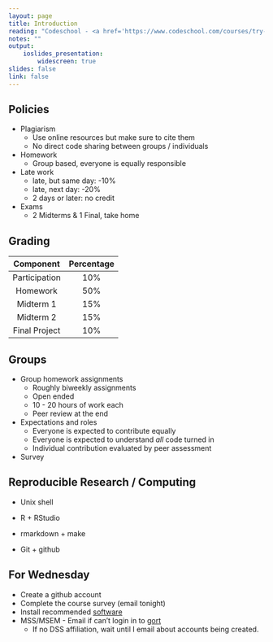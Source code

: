 ```yaml
---
layout: page
title: Introduction
reading: "Codeschool - <a href='https://www.codeschool.com/courses/try-r'>Try R</a>"
notes: ""
output: 
    ioslides_presentation:
        widescreen: true
slides: false
link: false
---
```



## Policies {.smaller}

* Plagiarism
    + Use online resources but make sure to cite them
    + No direct code sharing between groups / individuals
* Homework
    + Group based, everyone is equally responsible
* Late work
    + late, but same day: -10%
    + late, next day:  -20%
    + 2 days or later: no credit
* Exams
    + 2 Midterms & 1 Final, take home

## Grading


  Component      Percentage
-------------  --------------
Participation    10%
Homework         50%
Midterm 1        15%
Midterm 2        15%
Final Project    10%



## Groups

* Group homework assignments
    + Roughly biweekly assignments
    + Open ended
    + 10 - 20 hours of work each
    + Peer review at the end

* Expectations and roles
    + Everyone is expected to contribute equally
    + Everyone is expected to understand *all* code turned in
    + Individual contribution evaluated by peer assessment

* Survey


## Reproducible Research / Computing

* Unix shell

* R + RStudio

* rmarkdown + make

* Git + github


## For Wednesday

* Create a github account
* Complete the course survey (email tonight)
* Install recommended [software](https://stat.duke.edu/~cr173/Sta323_Sp16/software/)
* MSS/MSEM - Email if can't login in to [gort](http://gort.stat.duke.edu:8787)
    * If no DSS affiliation, wait until I email about accounts being created.

